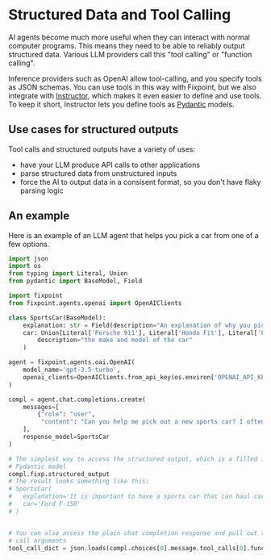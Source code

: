 # Structured Data and Tool Calling

AI agents become much more useful when they can interact with normal computer
programs. This means they need to be able to reliably output structured data.
Various LLM providers call this "tool calling" or "function calling".

Inference providers such as OpenAI allow tool-calling, and you specify tools as
JSON schemas. You can use tools in this way with Fixpoint, but we also integrate
with [Instructor](https://python.useinstructor.com/), which makes it even easier
to define and use tools. To keep it short, Instructor lets you define tools as
[Pydantic](https://docs.pydantic.dev/latest/) models.

## Use cases for structured outputs

Tool calls and structured outputs have a variety of uses:

- have your LLM produce API calls to other applications
- parse structured data from unstructured inputs
- force the AI to output data in a consisent format, so you don't have flaky
  parsing logic

## An example

Here is an example of an LLM agent that helps you pick a car from one of a few
options.

```python
import json
import os
from typing import Literal, Union
from pydantic import BaseModel, Field

import fixpoint
from fixpoint.agents.openai import OpenAIClients

class SportsCar(BaseModel):
    explanation: str = Field(description="An explanation of why you picked the given car")
    car: Union[Literal['Porsche 911'], Literal['Honda Fit'], Literal['Ford F-150']] = Field(
        description="the make and model of the car"
    )

agent = fixpoint.agents.oai.OpenAI(
    model_name='gpt-3.5-turbo',
    openai_clients=OpenAIClients.from_api_key(os.environ['OPENAI_API_KEY']),
)

compl = agent.chat.completions.create(
    messages=[
        {"role": "user",
         "content": "Can you help me pick out a new sports car? I often need to haul a lot of cargo"},
    ],
    response_model=SportsCar
)

# The simplest way to access the structured output, which is a filled in
# Pydantic model
compl.fixp.structured_output
# The result looks something like this:
# SportsCar(
#   explanation='It is important to have a sports car that can haul cargo efficiently',
#   car='Ford F-150'
# )


# You can also access the plain chat completion response and pull out the tool
# call arguments
tool_call_dict = json.loads(compl.choices[0].message.tool_calls[0].function.arguments)
```
